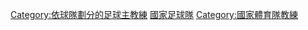 [[Category:依球隊劃分的足球主教練|Category:依球隊劃分的足球主教練]]
[[Category:國家足球隊|]]
[[Category:國家體育隊教練|Category:國家體育隊教練]]
